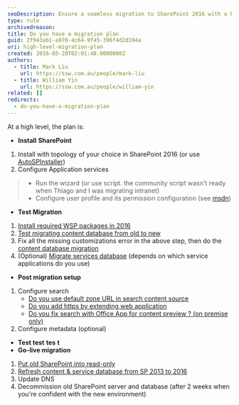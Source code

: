 ```yaml
---
seoDescription: Ensure a seamless migration to SharePoint 2016 with a high-level plan that covers installation, testing, and post-migration setup.
type: rule
archivedreason:
title: Do you have a migration plan
guid: 2f943ab1-a970-4c64-9f45-396f4d2d194a
uri: high-level-migration-plan
created: 2016-05-20T02:01:48.0000000Z
authors:
  - title: Mark Liu
    url: https://ssw.com.au/people/mark-liu
  - title: William Yin
    url: https://ssw.com.au/people/william-yin
related: []
redirects:
  - do-you-have-a-migration-plan
---
```


At a high level, the plan is:
- **Install** **SharePoint**

1. Install with topology of your choice in SharePoint 2016 (or use [AutoSPInstaller](https://autospinstaller.com/))
2. Configure Application services

> - Run the wizard (or use script. the community script wasn't ready when Thiago and I was migrating intranet)
> - Configure user profile and its permission configuration (see [msdn](https://technet.microsoft.com/en-us/library/ee721052.aspx))

- **Test Migration**

1. [Install required WSP packages in 2016](/do-you-know-how-to-identify-customizations-on-sharepoint-webs)
2. [Test migrating content database from old to new](/run-test-spcontentdatabase-before-actual-migration)
3. Fix all the missing customizations error in the above step, then do the [content database migration](https://technet.microsoft.com/en-us/library/ff607581%28v=office.16%29.aspx)
4. (Optional) [Migrate services database](/have-you-migrated-your-service-application-databases) (depends on which service applications do you use)

- **Post migration setup**

1. Configure search
   - [Do you use default zone URL in search content source](/use-default-zone-url-in-search-content-source)
   - [Do you add https by extending web application](/extend-web-application-for-https)
   - [Do you fix search with Office App for content preview ? (on premise only)](/fix-search-with-office-app-preview)
2. Configure metadata (optional)

- **Test test** **tes** **t**
- **Go-live migration**

1. [Put old SharePoint into read-only](/do-you-lock-the-sharepoint-content-database-before-making-a-backup)
2. [Refresh content & service database from SP 2013 to 2016](https://technet.microsoft.com/en-us/library/ff607581%28v=office.16%29.aspx)
3. Update DNS
4. Decommission old SharePoint server and database (after 2 weeks when you're confident with the new environment)